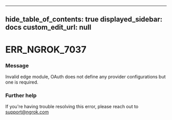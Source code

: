 
---
hide_table_of_contents: true
displayed_sidebar: docs
custom_edit_url: null
---


# ERR_NGROK_7037

### Message
Invalid edge module, OAuth does not define any provider configurations but one is required.

### Further help
If you're having trouble resolving this error, please reach out to [support@ngrok.com](mailto:support@ngrok.com?subject=Help%20with%20ERR_NGROK_7037)


<ErrorDetails error='err_ngrok_7037' />
